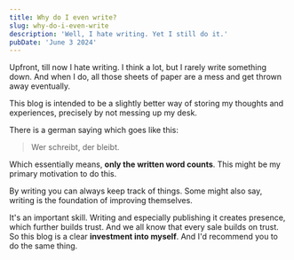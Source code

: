 ```yaml
---
title: Why do I even write?
slug: why-do-i-even-write
description: 'Well, I hate writing. Yet I still do it.'
pubDate: 'June 3 2024'
---
```


Upfront, till now I hate writing. I think a lot, but I rarely write something down. And when I do, all those sheets of paper are a mess and get thrown away eventually.

This blog is intended to be a slightly better way of storing my thoughts and experiences, precisely by not messing up my desk.

There is a german saying which goes like this:
> Wer schreibt, der bleibt.

Which essentially means, **only the written word counts**. This might be my primary motivation to do this.

By writing you can always keep track of things. Some might also say, writing is the foundation of improving themselves.

It's an important skill. Writing and especially publishing it creates presence, which further builds trust. And we all know that every sale builds on trust. So this blog is a clear **investment into myself**. And I'd recommend you to do the same thing.
